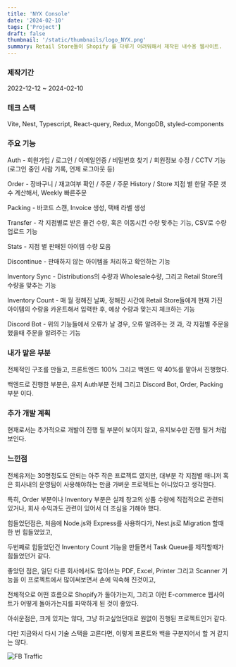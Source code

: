 ```yaml
---
title: 'NYX Console'
date: '2024-02-10'
tags: ['Project']
draft: false
thumbnail: '/static/thumbnails/logo_NYX.png'
summary: Retail Store들이 Shopify 를 다루기 어려워해서 제작된 내수용 웹사이트.
---
```


### 제작기간

2022-12-12 ~ 2024-02-10

### 테크 스택

Vite, Nest, Typescript, React-query, Redux, MongoDB, styled-components

### 주요 기능

Auth - 회원가입 / 로그인 / 이메일인증 / 비밀번호 찾기 / 회원정보 수정 / CCTV 기능 (로그인 중인 사람 기록, 언제 로그아웃 등)

Order - 장바구니 / 재고여부 확인 / 주문 / 주문 History / Store 지점 별 한달 주문 갯수 계산해서, Weekly 빠른주문

Packing - 바코드 스캔, Invoice 생성, 택배 라벨 생성

Transfer - 각 지점별로 받은 물건 수량, 혹은 이동시킨 수량 맞추는 기능, CSV로 수량 업로드 기능

Stats - 지점 별 판매된 아이템 수량 모음

Discontinue - 판매하지 않는 아이템을 처리하고 확인하는 기능

Inventory Sync - Distributions의 수량과 Wholesale수량, 그리고 Retail Store의 수량을 맞추는 기능

Inventory Count - 매 월 정해진 날짜, 정해진 시간에 Retail Store들에게 현재 가진 아이템의 수량을 카운트해서 입력한 후, 예상 수량과 맞는지 체크하는 기능

Discord Bot - 위의 기능들에서 오류가 날 경우, 오류 알려주는 것 과, 각 지점별 주문을 했을때 주문을 알려주는 기능

### 내가 맡은 부분

전체적인 구조를 만들고, 프론트엔드 100% 그리고 백엔드 약 40%를 맡아서 진행했다.

백엔드로 진행한 부분은, 유저 Auth부분 전체 그리고 Discord Bot, Order, Packing 부분 이다.

### 추가 개발 계획

현재로서는 추가적으로 개발이 진행 될 부분이 보이지 않고, 유지보수만 진행 될거 처럼 보인다.

### 느낀점

전체유저는 30명정도도 안되는 아주 작은 프로젝트 였지만, 대부분 각 지점별 매니저 혹은 회사내의 운영팀이 사용해야하는 만큼 가벼운 프로젝트는 아니었다고 생각한다.

특히, Order 부분이나 Inventory 부분은 실제 창고의 상품 수량에 직접적으로 관련되 있거나, 회사 수익과도 관련이 있어서 더 조심을 기해야 했다.

힘들었던점은, 처음에 Node.js와 Express를 사용하다가, Nest.js로 Migration 할때 한 번 힘들었었고,

두번째로 힘들었던건 Inventory Count 기능을 만들면서 Task Queue를 제작할때가 힘들었던거 같다.

좋았던 점은, 일단 다른 회사에서도 많이쓰는 PDF, Excel, Printer 그리고 Scanner 기능을 이 프로젝트에서 많이써보면서 손에 익숙해 진것이고,

전체적으로 어떤 흐름으로 Shopify가 돌아가는지, 그리고 이런 E-commerce 웹사이트가 어떻게 돌아가는지를 파악하게 된 것이 좋았다.

아쉬운점은, 크게 있지는 않다, 그냥 하고싶었던대로 원없이 진행된 프로젝트인거 같다.

다만 지금와서 다시 기술 스택을 고른다면, 이렇게 프론트와 백을 구분지어서 할 거 같지는 않다.

![FB Traffic](https://firebasestorage.googleapis.com/v0/b/kevlog-cdd91.appspot.com/o/project%2Fnyx_console.PNG?alt=media&token=0df78cac-d0f5-4d77-af73-521af751ffae)
